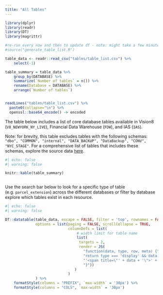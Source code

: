 ```yaml
---
title: "All Tables"
---
```


```r
library(dplyr)
library(readr)
library(DT)
library(magrittr)

#re-run every now and then to update df - note: might take a few minutes (especially because of IAS)
#source("generate_table_list.R")

table_data <- readr::read_csv("tables/table_list.csv") %>% 
    select(-1)

table_summary = table_data %>% 
    group_by(DATABASE) %>% 
    summarize(`Number of tables` = n()) %>% 
    rename(Database = DATABASE) %>% 
    arrange(`Number of tables`)


readLines("tables/table_list.csv") %>% 
  paste0(collapse="\n") %>% 
  openssl::base64_encode() -> encoded
```

The table below includes a list of core database tables available in Vision8 (`V8_NEWYORK_NY_LIVE`), Financial Data Warehouse (`FDW`), and IAS (`IAS`).

Note: for brevity, this table excludes tables with the following schemas: `"dbo", "COMMON", "internal", "DATA_BACKUP", "DataBackup", "CONV", "NYC_STAGE"`. For a comprehensive list of tables that includes these schemas, explore the source data [here](https://github.com/nycdepartmentoffinance/nycdepartmentoffinance.github.io/tree/main/tables).

```r
#| echo: false
#| warning: false

knitr::kable(table_summary)
             
```

Use the search bar below to look for a specific type of table (e.g. `parcel_extension`) across the different databases or filter by database explore which tables exist in each resource.

```r
#| echo: false
#| warning: false

DT::datatable(table_data, escape = FALSE, filter = 'top', rownames = FALSE,
              options = list(paging = FALSE, scrollCollapse = TRUE,
                             columnDefs = list(
                                 # width limit for table name
                                 list(
                                  targets = 2,
                                  render = JS(
                                    "function(data, type, row, meta) {",
                                    "return type === 'display' && data.length > 15 ?",
                                    "'<span title=\"' + data + '\">' + data.substr(0, 15) + '...</span>' : data;",
                                    "}"))
                                )
                             )
              ) %>% 
    formatStyle(columns = "PREFIX", `max-width` = '30px') %>% 
    formatStyle(columns = "COLS", `max-width` = '30px')
```
